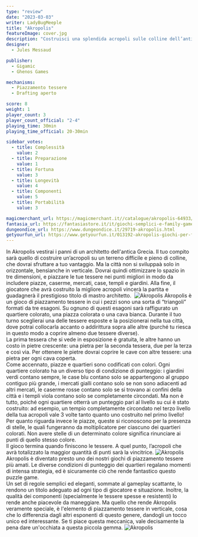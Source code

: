```yaml
---
type: "review"
date: "2023-03-03"
writer: LadyBugMeeple
title: "Akropolis"
featureImage: cover.jpg
description: "Costruisci una splendida acropoli sulle colline dell’antica Grecia"
designer:
  - Jules Messaud

publisher:
  - Gigamic
  - Ghenos Games

mechanisms:
  - Piazzamento tessere
  - Drafting aperto

score: 8
weight: 1
player_count: 3
player_count_official: "2-4"
playing_time: 30min
playing_time_official: 20-30min

sidebar_votes:
  - title: Complessità
    value: 2
  - title: Preparazione
    value: 1
  - title: Fortuna
    value: 3
  - title: Longevità
    value: 4
  - title: Componenti
    value: 5
  - title: Portabilità
    value: 3

magicmerchant_url: https://magicmerchant.it//catalogue/akropolis-64933/
fantasia_url: https://fantasiastore.it/it/giochi-semplici-e-family-games/19317-akropolis.html
dungeondice_url: https://www.dungeondice.it/29719-akropolis.html
getyourfun_url: https://www.getyourfun.it/013192-akropolis-giochi-per-famiglia.html
---
```


<Setting>
  In Akropolis vestirai i panni di un architetto dell'antica Grecia. Il tuo
  compito sarà quello di costruire un’acropoli su un terreno difficile e pieno
  di colline, che dovrai sfruttare a tuo vantaggio. Ma la città non si sviluppaà
  solo in orizzontale, bensìanche in verticale. Dovrai quindi ottimizzare lo
  spazio in tre dimensioni, e piazzare le tue tessere nei punti migliori in modo
  da includere piazze, caserme, mercati, case, templi e giardini. Alla fine, il
  giocatore che avrà costruito la migliore acropoli vincerà la partita e
  guadagnerà il prestigioso titolo di mastro architetto.&nbsp;

</Setting>

<img src="./game1.jpg" alt="Akropolis" />

<Rules>
  Akropolis è un gioco di piazzamento tessere in cui i pezzi sono una sorta di
  “triangoli” formati da tre esagoni. Su ognuno di questi esagoni sarà
  raffigurato un quartiere colorato, una piazza colorata o una cava bianca.
  Durante il tuo turno sceglierai una delle tessere esposte e la posizionerai
  nella tua città, dove potrai collocarla accanto o addirittura sopra alle altre
  (purché tu riesca in questo modo a coprire almeno due tessere diverse).
  <br />
  La prima tessera che si vede in esposizione è gratuita, le altre hanno un
  costo in pietre crescente: una pietra per la seconda tessera, due per la terza
  e così via. Per ottenere le pietre dovrai coprire le cave con altre tessere:
  una pietra per ogni cava coperta.
  <br />
  Come accennato, piazze e quartieri sono codificati con colori. Ogni quartiere
  colorato ha un diverso tipo di condizione di punteggio: i giardini verdi
  contano sempre, le case blu contano solo se appartengono al gruppo contiguo
  più grande, i mercati gialli contano solo se non sono adiacenti ad altri
  mercati, le caserme rosse contano solo se si trovano ai confini della città e
  i templi viola contano solo se completamente circondati. Ma non è tutto,
  poiché ogni quartiere otterrà un punteggio pari al livello su cui è stato
  costruito: ad esempio, un tempio completamente circondato nel terzo livello
  della tua acropoli vale 3 volte tanto quanto uno costruito nel primo livello!
  <br />
  Per quanto riguarda invece le piazze, queste si riconoscono per la presenza di
  stelle, le quali fungeranno da moltiplicatore per ciascuno dei quartieri
  colorati. Non avere stelle di un determinato colore significa rinunciare ai
  punti di quello stesso colore.
  <br />
  Il gioco termina quando finiscono le tessere. A quel punto, l’acropoli che
  avrà totalizzato la maggior quantità di punti sarà la vincitrice.

</Rules>

<img src="./game2.jpg" alt="Akropolis" />

<Feedback>
  Akropolis è diventato presto uno dei nostri giochi di piazzamento tessere più
  amati. Le diverse condizioni di punteggio dei quartieri regalano momenti di
  intensa strategia, ed è sicuramente ciò che rende fantastico questo puzzle
  game.
  <br />
  Un set di regole semplici ed eleganti, sommate al gameplay scattante, lo
  rendono un titolo adeguato ad ogni tipo di giocatore e situazione. Inoltre, la
  qualità dei componenti (specialmente le tessere spesse e resistenti) lo rende
  anche piacevole da maneggiare. Ma quello che rende Akropolis veramente
  speciale, è l'elemento di piazzamento tessere in verticale, cosa che lo
  differenzia dagli altri esponenti di questo genere, dandogli un tocco unico ed
  interessante. Se ti piace questa meccanica, vale decisamente la pena dare
  un'occhiata a questa piccola gemma.

</Feedback>

<img src="./game3.jpg" alt="Akropolis" />
